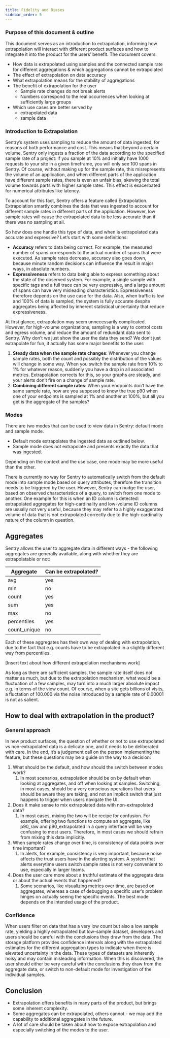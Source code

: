 ```yaml
---
title: Fidelity and Biases
sidebar_order: 5
---
```


### Purpose of this document & outline

This document serves as an introduction to extrapolation, informing how extrapolation will interact with different product surfaces and how to integrate it into the product for the users’ benefit. The document covers:

- How data is extrapolated using samples and the connected sample rate for different aggregations & which aggregations cannot be extrapolated
- The effect of extrapolation on data accuracy
- What extrapolation means for the stability of aggregations
- The benefit of extrapolation for the user
    - Sample rate changes do not break alerts
    - Numbers correspond to the real occurrences when looking at sufficiently large groups
- Which use cases are better served by
    - extrapolated data
    - sample data

### Introduction to Extrapolation

Sentry’s system uses sampling to reduce the amount of data ingested, for reasons of both performance and cost. This means that beyond a certain volume, Sentry only ingests a fraction of the data according to the specified sample rate of a project: if you sample at 10% and initially have 1000 requests to your site in a given timeframe, you will only see 100 spans in Sentry. Of course, without making up for the sample rate, this misrepresents the volume of an application, and when different parts of the application have different sample rates, there is even an unfair bias, skewing the total volume towards parts with higher sample rates. This effect is exacerbated for numerical attributes like latency.

To account for this fact, Sentry offers a feature called Extrapolation. Extrapolation smartly combines the data that was ingested to account for different sample rates in different parts of the application. However, low sample rates will cause the extrapolated data to be less accurate than if there was no sampling at all.

So how does one handle this type of data, and when is extrapolated data accurate and expressive? Let’s start with some definitions: 

- **Accuracy** refers to data being correct. For example, the measured number of spans corresponds to the actual number of spans that were executed. As sample rates decrease, accuracy also goes down, because minute random decisions can influence the result in major ways, in absolute numbers. 
- **Expressiveness** refers to data being able to express something about the state of the observed system. For example, a single sample with specific tags and a full trace can be very expressive, and a large amount of spans can have very misleading characteristics. Expressiveness therefore depends on the use case for the data. Also, when traffic is low and 100% of data is sampled, the system is fully accurate despite aggregates being affected by inherent statistical uncertainty that reduce expressiveness.

At first glance, extrapolation may seem unnecessarily complicated. However, for high-volume organizations, sampling is a way to control costs and egress volume, and reduce the amount of redundant data sent to Sentry. Why don’t we just show the user the data they send? We don’t just extrapolate for fun, it actually has some major benefits to the user:

1. **Steady data when the sample rate changes**: Whenever you change sample rates, both the count and possibly the distribution of the values will change in some way. When you switch the sample rate from 10% to 1% for whatever reason, suddenly you have a drop in all associated metrics. Extrapolation corrects for this, so your graphs are steady, and your alerts don’t fire on a change of sample rate. 
2. **Combining different sample rates**: When your endpoints don’t have the same sample rate, how are you supposed to know the true p90 when one of your endpoints is sampled at 1% and another at 100%, but all you get is the aggregate of the samples?




### **Modes**

There are two modes that can be used to view data in Sentry: default mode and sample mode.

- Default mode extrapolates the ingested data as outlined below.
- Sample mode does not extrapolate and presents exactly the data that was ingested.

Depending on the context and the use case, one mode may be more useful than the other. 

There is currently no way for Sentry to automatically switch from the default mode into sample mode based on query attributes, therefore the transition needs to be triggered by the user. However, Sentry can nudge the user, based on observed characteristics of a query, to switch from one mode to another. One example for this is when an ID column is detected: extrapolated aggregates for high-cardinality and low-volume ID columns are usually not very useful, because they may refer to a highly exaggerated volume of data that is not extrapolated correctly due to the high-cardinality nature of the column in question.

## Aggregates

Sentry allows the user to aggregate data in different ways - the following aggregates are generally available, along with whether they are extrapolatable or not:

| **Aggregate** | **Can be extrapolated?** |
| --- | --- |
| avg | yes |
| min | no |
| count | yes |
| sum | yes |
| max | no |
| percentiles | yes |
| count_unique | no |

Each of these aggregates has their own way of dealing with extrapolation, due to the fact that e.g. counts have to be extrapolated in a slightly different way from percentiles. 

[Insert text about how different extrapolation mechanisms work]

As long as there are sufficient samples, the sample rate itself does not matter as much, but due to the extrapolation mechanism, what would be a fluctuation of a few samples, may turn into a much larger absolute impact e.g. in terms of the view count. Of course, when a site gets billions of visits, a fluctation of 100.000 via the noise introduced by a sample rate of 0.00001 is not as salient. 


## How to deal with extrapolation in the product?

### General approach

In new product surfaces, the question of whether or not to use extrapolated vs non-extrapolated data is a delicate one, and it needs to be deliberated with care. In the end, it’s a judgement call on the person implementing the feature, but these questions may be a guide on the way to a decision:

1. What should be the default, and how should the switch between modes work?
    1. In most scenarios, extrapolation should be on by default when looking at aggregates, and off when looking at samples. Switching, in most cases, should be a very conscious operations that users should be aware they are taking, and not an implicit switch that just happens to trigger when users navigate the UI.
2. Does it make sense to mix extrapolated data with non-extrapolated data?
    1. In most cases, mixing the two will be recipe for confusion. For example, offering two functions to compute an aggregate, like p90_raw and p90_extrapolated in a query interface will be very confusing to most users. Therefore, in most cases we should refrain from mixing this data implicitly. 
3. When sample rates change over time, is consistency of data points over time important?
    1. In alerts, for example, consistency is very important, because noise affects the trust users have in the alerting system. A system that alerts everytime users switch sample rates is not very convenient to use, especially in larger teams.
4. Does the user care more about a truthful estimate of the aggregate data or about the actual events that happened?
    1. Some scenarios, like visualizing metrics over time, are based on aggregates, whereas a case of debugging a specific user’s problem hinges on actually seeing the specific events. The best mode depends on the intended usage of the product. 

### Confidence

When users filter on data that has a very low count but also a low sample rate, yielding a highly extrapolated but low-sample dataset, developers and users should be careful with the conclusions they draw from the data. The storage platform provides confidence intervals along with the extrapolated estimates for the different aggregation types to indicate when there is elevated uncertainty in the data. These types of datasets are inherently noisy and may contain misleading information. When this is discovered, the user should either be very careful with the conclusions they draw from the aggregate data, or switch to non-default mode for investigation of the individual samples. 

## **Conclusion**

- Extrapolation offers benefits in many parts of the product, but brings some inherent complexity.
- Some aggregates can be extrapolated, others cannot - we may add the capability to additional aggregates in the future.
- A lot of care should be taken about how to expose extrapolation and especially switching of the modes to the user.